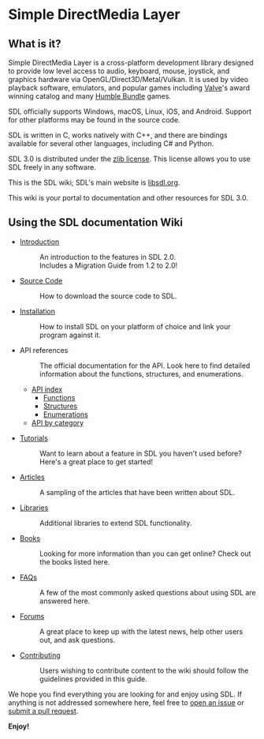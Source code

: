 = Simple DirectMedia Layer =

== What is it? ==
Simple DirectMedia Layer is a cross-platform development library designed to provide low level access to audio, keyboard, mouse, joystick, and graphics hardware via OpenGL/Direct3D/Metal/Vulkan. It is used by video playback software, emulators, and popular games including [http://valvesoftware.com Valve]'s award winning catalog and many [https://www.humblebundle.com Humble Bundle] games.

SDL officially supports Windows, macOS, Linux, iOS, and Android. Support for other platforms may be found in the source code.

SDL is written in C, works natively with C++, and there are bindings available for several other languages, including C# and Python.

SDL 3.0 is distributed under the [https://www.libsdl.org/license.php zlib license]. This license allows you to use SDL freely in any software.

This is the SDL wiki; SDL's main website is [https://libsdl.org/ libsdl.org].

This wiki is your portal to documentation and other resources for SDL 3.0.

== Using the SDL documentation Wiki ==

* [[Introduction]]
*: An introduction to the features in SDL 2.0.<br/>Includes a Migration Guide from 1.2 to 2.0!
* [[SourceCode|Source Code]]
*: How to download the source code to SDL.
* [[Installation]]
*: How to install SDL on your platform of choice and link your program against it.

* API references
*: The official documentation for the API.  Look here to find detailed information about the functions, structures, and enumerations.
** [[CategoryAPI|API index]]
*** [[CategoryAPIFunction|Functions]]
*** [[CategoryAPIStruct|Structures]]
*** [[CategoryAPIEnum|Enumerations]]
** [[APIByCategory|API by category]]


* [[Tutorials]]
*: Want to learn about a feature in SDL you haven't used before?  Here's a great place to get started!
* [[Articles]]
*: A sampling of the articles that have been written about SDL.
* [[Libraries]]
*: Additional libraries to extend SDL functionality.
* [[Books]]
*: Looking for more information than you can get online?  Check out the books listed here.
* [[FAQs]]
*: A few of the most commonly asked questions about using SDL are answered here.
* [https://discourse.libsdl.org/ Forums]
*: A great place to keep up with the latest news, help other users out, and ask questions.
* [[Contributing]]
*: Users wishing to contribute content to the wiki should follow the guidelines provided in this guide.

We hope you find everything you are looking for and enjoy using SDL.  If anything is not addressed somewhere here, feel free to [https://github.com/libsdl-org/SDL/issues open an issue] or [https://github.com/libsdl-org/SDL/pulls submit a pull request].

'''Enjoy!'''
